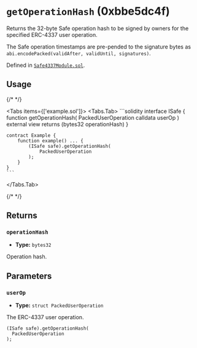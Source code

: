 




# `getOperationHash` (0xbbe5dc4f)



Returns the 32-byte Safe operation hash to be signed by owners for the specified ERC-4337 user operation.

The Safe operation timestamps are pre-pended to the signature bytes as `abi.encodePacked(validAfter, validUntil, signatures)`.




Defined in [`Safe4337Module.sol`](https://github.com/safe-global/safe-modules/tree/4337/v0.3.0-1/modules/4337/contracts/Safe4337Module.sol#L209).


## Usage

{/* <!-- vale off --> */}

<Tabs items={['example.sol']}>
  <Tabs.Tab>
    ```solidity
    interface ISafe {
        function getOperationHash(
            PackedUserOperation calldata userOp
        ) external view returns (bytes32 operationHash)
    }

    contract Example {
        function example() ... {
            (ISafe safe).getOperationHash(
                PackedUserOperation
            );
        }
    }
    ```
  </Tabs.Tab>
</Tabs>

{/* <!-- vale on --> */}

## Returns

### `operationHash`

  - **Type:** `bytes32`

  Operation hash.




## Parameters

### `userOp`

  - **Type:** `struct PackedUserOperation`

  The ERC-4337 user operation.

  ```solidity focus=2
  (ISafe safe).getOperationHash(
    PackedUserOperation
  );
  ```





